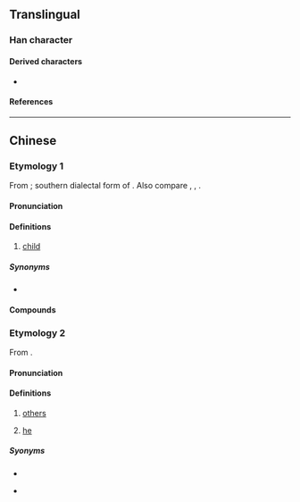 {{character info}}
==Translingual==

===Han character===
{{Han char|rn=9|rad=人|as=04|sn=6|four=27240|canj=OMVH|ids=⿰亻牙}}

====Derived characters====
* {{l|mul|[[𦭿]]}}

====References====
{{Han ref|kx=0096.121|hdz=10120.060|uh=4F22}}

----

==Chinese==
{{zh-forms}}

===Etymology 1===
From {{inh|zh|sit-pro|*m/s-ŋa-j||small; inferior; offspring}}; southern dialectal form of {{ltc-l|兒|child; son|id=1}}. Also compare {{cog|mkh-pro|*ŋa(i)k||baby}}, {{cog|mkh-ban-pro|*ŋaː||baby}}, {{cog|km|ង៉ា||infant; baby}}.

====Pronunciation====
{{zh-pron
|m=yá
|c=ngaa4
|j=nia1
|mc=
|oc=
|ma=
|cat=n
}}

====Definitions====
{{zh-hanzi}}

# {{lb|zh|dialectal}} [[child]]

=====Synonyms=====
* {{s|child}}
{{zh-dial-syn|小孩}}

====Compounds====
{{zh-der|伢子}}

===Etymology 2===
From {{zh-l|人家*}}.

====Pronunciation====
{{rfp|cmn|Xi’annese: nia21}}

====Definitions====
{{zh-hanzi}}

# {{lb|zh|Guanzhong|_|Mandarin|Jin}} [[others]]
# {{lb|zh|Wanrong|_|Mandarin}} [[he]]

=====Syonyms=====
* {{s|others}}
{{zh-dial-syn|別人}}
* {{s|he}}
{{zh-dial-syn|他}}